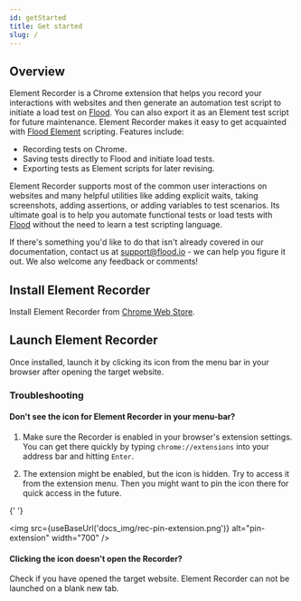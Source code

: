 ```yaml
---
id: getStarted
title: Get started
slug: /
---
```



## Overview

Element Recorder is a Chrome extension that helps you record your interactions with websites and then generate an automation test script to initiate a load test on [Flood](https://flood.io). You can also export it as an Element test script for future maintenance. Element Recorder makes it easy to get acquainted with [Flood Element](https://element.flood.io) scripting. Features include:

- Recording tests on Chrome.
- Saving tests directly to Flood and initiate load tests.
- Exporting tests as Element scripts for later revising.

Element Recorder supports most of the common user interactions on websites and many helpful utilities like adding explicit waits, taking screenshots, adding assertions, or adding variables to test scenarios. Its ultimate goal is to help you automate functional tests or load tests with [Flood](https://flood.io) without the need to learn a test scripting language.

If there's something you'd like to do that isn't already covered in our documentation, contact us at [support@flood.io](mailto:support@flood.io) - we can help you figure it out. We also welcome any feedback or comments!

## Install Element Recorder

Install Element Recorder from [Chrome Web Store](https://chrome.google.com/webstore/detail/element-recorder/ngccfbnakbbpfjafkkkpihkddocfcnff).

## Launch Element Recorder

Once installed, launch it by clicking its icon from the menu bar in your browser after opening the target website.

### Troubleshooting

#### Don't see the icon for Element Recorder in your menu-bar?

1. Make sure the Recorder is enabled in your browser's extension settings.
   You can get there quickly by typing `chrome://extensions` into your address bar and hitting `Enter`.

2. The extension might be enabled, but the icon is hidden. Try to access it from the extension menu. Then you might want to pin the icon there for quick access in the future.

{' '}

<img src={useBaseUrl('docs_img/rec-pin-extension.png')} alt="pin-extension" width="700" />

#### Clicking the icon doesn't open the Recorder?

Check if you have opened the target website. Element Recorder can not be launched on a blank new tab.
